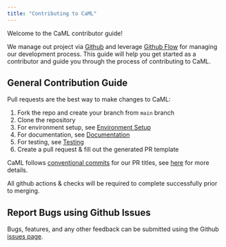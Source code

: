 ```yaml
---
title: "Contributing to CaML"
---
```


Welcome to the CaML contributor guide!

We manage out project via [Github](https://github.com/jakepenzak/caml) and
leverage [Github Flow](https://docs.github.com/en/get-started/using-github/github-flow)
for managing our development process. This guide will help you get started as a contributor
and guide you through the process of contributing to CaML.

## General Contribution Guide

Pull requests are the best way to make changes to CaML:

1. Fork the repo and create your branch from `main` branch
2. Clone the repository
3. For environment setup, see [Environment Setup](environment.qmd)
4. For documentation, see [Documentation](documentation.qmd)
5. For testing, see [Testing](testing.qmd)
6. Create a pull request & fill out the generated PR template

CaML follows [conventional commits](https://www.conventionalcommits.org/en/v1.0.0/) for our PR titles, see [here](conventional_commits.qmd) for more details.

All github actions & checks will be required to complete successfully prior to merging.

## Report Bugs using Github Issues

Bugs, features, and any other feedback can be submitted using the Github [issues page](https://github.com/jakepenzak/caml/issues).
